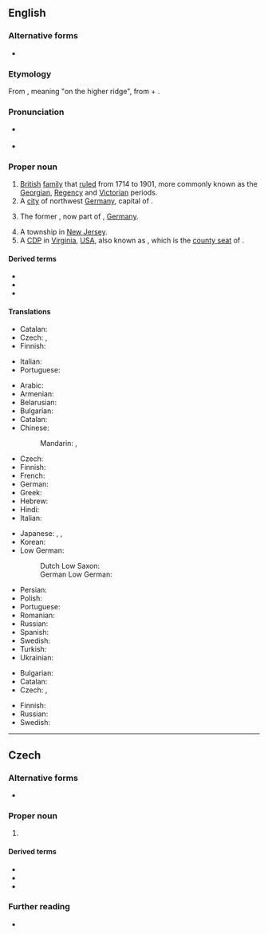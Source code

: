 {{also|Hanóver|Hanôver}}
==English==
{{wikipedia|Hanover (disambiguation)|Hanover}}

===Alternative forms===
* {{l|en|Hannover}}

===Etymology===
From {{der|en|de|Hanover}}, meaning "on the higher ridge", from {{der|en|gml|hoch||high}} + {{m|gml|over||edge, shore}}.

===Pronunciation===
* {{a|UK}} {{IPA|/ˈhænəvə/|lang=en}}
* {{a|US}} {{IPA|/ˈhænˌoʊvɚ/|lang=en}}

===Proper noun===
{{en-proper noun}}

# [[British]] [[family]] that [[rule]]d from 1714 to 1901, more commonly known as the [[Georgian]], [[Regency]] and [[Victorian]] periods.
# A [[city]] of northwest [[Germany]], capital of {{pedlink|Lower Saxony}}.
# {{lb|en|historical}} The former {{pedlink|Kingdom of Hanover}}, now part of {{pedlink|Lower Saxony}}, [[Germany]].
# A township in [[New Jersey]].
# A [[CDP]] in [[Virginia]], [[USA]], also known as {{l|en|Hanover Courthouse}}, which is the [[county seat]] of {{l|en|Hanover County}}.

====Derived terms====
* {{l|en|Hanover County}}
* {{l|en|Hanoverian}}
* {{l|en|New Hanover County}}

====Translations====
{{trans-top|British royal family}}
* Catalan: {{t|ca|Hannover}}
* Czech: {{t|cs|Hannoverští|p}}, {{t|cs|Hannoverská dynastie|f}}
* Finnish: {{t|fi|Hanover}}
{{trans-mid}}
* Italian: {{t|it|Annover|l'Annover|m}}
* Portuguese: {{t+|pt|Hanôver}}
{{trans-bottom}}

{{trans-top|German city}}
* Arabic: {{t|ar|هَانُوفَر|m|tr=hanūfar}}
* Armenian: {{t|hy|Հաննովեր}}
* Belarusian: {{t|be|Гано́вер|m}}
* Bulgarian: {{t|bg|Хано́вер|m}}
* Catalan: {{t|ca|Hannover}}
* Chinese:
*: Mandarin: {{t+|cmn|漢諾威|sc=Hani}}, {{t+|cmn|汉诺威|tr=Hànnuòwēi|sc=Hani}}
* Czech: {{t+|cs|Hannover|m}}
* Finnish: {{t+|fi|Hannover}}
* French: {{t+|fr|Hanovre|m}}
* German: {{t+|de|Hannover|n}}
* Greek: {{t+|el|Αννόβερο}}
* Hebrew: {{t|he|הנובר}}
* Hindi: {{t|hi|हनोवर}}
* Italian: {{t|it|Annover|f}}
{{trans-mid}}
* Japanese: {{t|ja|ハノーファー|tr=Hanōfā}}, {{t|ja|ハノーヴァー|tr=Hanōvā}}, {{t|ja|ハノーバー|tr=Hanōbā}}
* Korean: {{t|ko|^하노버}}
* Low German:
*: Dutch Low Saxon: {{t|nds-nl|Hannover}}
*: German Low German: {{t|nds-de|Hannover|n}}
* Persian: {{t|fa|هانوفر}}
* Polish: {{t+|pl|Hanower|m}}
* Portuguese: {{t+|pt|Hanôver}}
* Romanian: {{t|ro|Hanovra|f}}
* Russian: {{t+|ru|Ганно́вер|m}}
* Spanish: {{t|es|Hanóver|m}}
* Swedish: {{t+|sv|Hannover}}
* Turkish: {{t|tr|Hannover}}
* Ukrainian: {{t|uk|Ганно́вер|m}}
{{trans-bottom}}

{{trans-top|kingdom}}
* Bulgarian: {{t|bg|Хано́вер|m}}
* Catalan: {{t|ca|Hannover}}
* Czech: {{t|cs|Hannoversko|n}}, {{t|cs|Hannoverské království}}
{{trans-mid}}
* Finnish: {{t+|fi|Hannover}}
* Russian: {{t+|ru|Ганно́вер|m}}
* Swedish: {{t+|sv|Hannover}}
{{trans-bottom}}

{{topics|en|Cities in Germany|Virginia, USA}}

----

==Czech==

===Alternative forms===
* {{l|cs|Hannover}}

===Proper noun===
{{cs-proper noun|g=m}}

# {{l|en|Hanover}} {{gloss|city of northwest Germany}}

====Derived terms====
* {{l|cs|Hanoveran}}
* {{l|cs|Hanoversko}}
* {{l|cs|hanoverský}}

===Further reading===
* {{R:KNLA}}